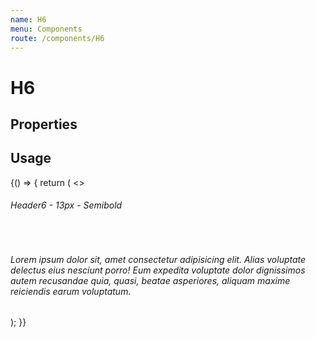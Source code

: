 ```yaml
---
name: H6
menu: Components
route: /components/H6
---
```



# H6

## Properties
<Props of={H6} />

## Usage

<Playground>
  {() => {
    return (
      <>
        <H6>Header6 - 13px - Semibold</H6>
        <br />
        <H6 id="truncated-header" truncate  >Lorem ipsum dolor sit, amet consectetur adipisicing elit. Alias voluptate
          delectus eius nesciunt porro! Eum expedita voluptate dolor dignissimos autem
          recusandae quia, quasi, beatae asperiores, aliquam maxime reiciendis earum
          voluptatum.</H6>
      </>
    );
  }}
</Playground>

